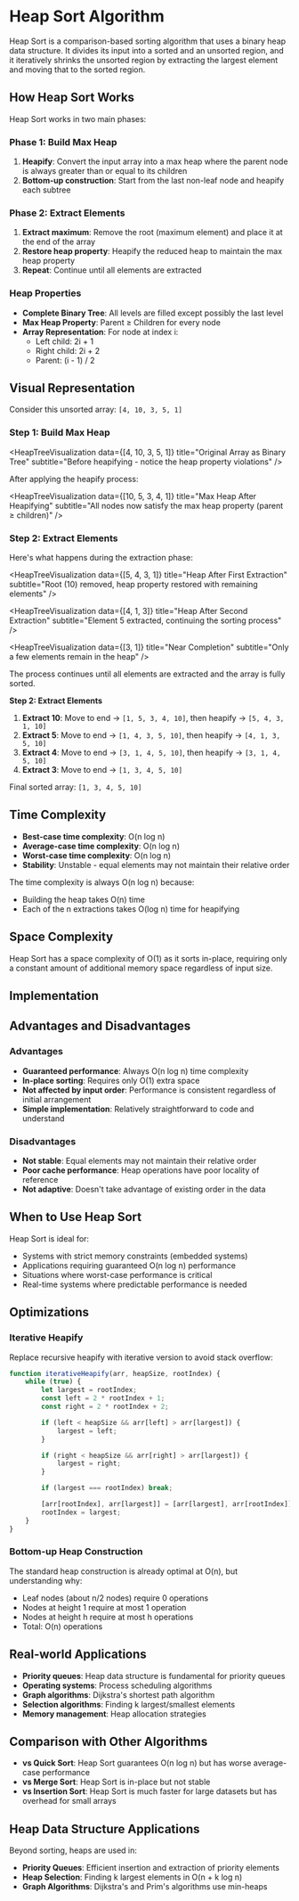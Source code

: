 
# Heap Sort Algorithm

Heap Sort is a comparison-based sorting algorithm that uses a binary heap data structure. It divides its input into a sorted and an unsorted region, and it iteratively shrinks the unsorted region by extracting the largest element and moving that to the sorted region.

## How Heap Sort Works

Heap Sort works in two main phases:

### Phase 1: Build Max Heap

1. **Heapify**: Convert the input array into a max heap where the parent node is always greater than or equal to its children
2. **Bottom-up construction**: Start from the last non-leaf node and heapify each subtree

### Phase 2: Extract Elements

1. **Extract maximum**: Remove the root (maximum element) and place it at the end of the array
2. **Restore heap property**: Heapify the reduced heap to maintain the max heap property
3. **Repeat**: Continue until all elements are extracted

### Heap Properties

- **Complete Binary Tree**: All levels are filled except possibly the last level
- **Max Heap Property**: Parent ≥ Children for every node
- **Array Representation**: For node at index i:
  - Left child: 2i + 1
  - Right child: 2i + 2
  - Parent: (i - 1) / 2

## Visual Representation

Consider this unsorted array: `[4, 10, 3, 5, 1]`

### Step 1: Build Max Heap

<HeapTreeVisualization
	data={[4, 10, 3, 5, 1]}
	title="Original Array as Binary Tree"
	subtitle="Before heapifying - notice the heap property violations"
/>

After applying the heapify process:

<HeapTreeVisualization
	data={[10, 5, 3, 4, 1]}
	title="Max Heap After Heapifying"
	subtitle="All nodes now satisfy the max heap property (parent ≥ children)"
/>

### Step 2: Extract Elements

Here's what happens during the extraction phase:

<HeapTreeVisualization
	data={[5, 4, 3, 1]}
	title="Heap After First Extraction"
	subtitle="Root (10) removed, heap property restored with remaining elements"
/>

<HeapTreeVisualization
	data={[4, 1, 3]}
	title="Heap After Second Extraction"
	subtitle="Element 5 extracted, continuing the sorting process"
/>

<HeapTreeVisualization data={[3, 1]} title="Near Completion" subtitle="Only a few elements remain in the heap" />

The process continues until all elements are extracted and the array is fully sorted.

**Step 2: Extract Elements**

1. **Extract 10**: Move to end → `[1, 5, 3, 4, 10]`, then heapify → `[5, 4, 3, 1, 10]`
2. **Extract 5**: Move to end → `[1, 4, 3, 5, 10]`, then heapify → `[4, 1, 3, 5, 10]`
3. **Extract 4**: Move to end → `[3, 1, 4, 5, 10]`, then heapify → `[3, 1, 4, 5, 10]`
4. **Extract 3**: Move to end → `[1, 3, 4, 5, 10]`

Final sorted array: `[1, 3, 4, 5, 10]`

## Time Complexity

- **Best-case time complexity**: O(n log n)
- **Average-case time complexity**: O(n log n)
- **Worst-case time complexity**: O(n log n)
- **Stability**: Unstable - equal elements may not maintain their relative order

The time complexity is always O(n log n) because:

- Building the heap takes O(n) time
- Each of the n extractions takes O(log n) time for heapifying

## Space Complexity

Heap Sort has a space complexity of O(1) as it sorts in-place, requiring only a constant amount of additional memory space regardless of input size.

## Implementation

<CodeBlock />

## Advantages and Disadvantages

### Advantages

- **Guaranteed performance**: Always O(n log n) time complexity
- **In-place sorting**: Requires only O(1) extra space
- **Not affected by input order**: Performance is consistent regardless of initial arrangement
- **Simple implementation**: Relatively straightforward to code and understand

### Disadvantages

- **Not stable**: Equal elements may not maintain their relative order
- **Poor cache performance**: Heap operations have poor locality of reference
- **Not adaptive**: Doesn't take advantage of existing order in the data

## When to Use Heap Sort

Heap Sort is ideal for:

- Systems with strict memory constraints (embedded systems)
- Applications requiring guaranteed O(n log n) performance
- Situations where worst-case performance is critical
- Real-time systems where predictable performance is needed

## Optimizations

### Iterative Heapify

Replace recursive heapify with iterative version to avoid stack overflow:

```js
function iterativeHeapify(arr, heapSize, rootIndex) {
	while (true) {
		let largest = rootIndex;
		const left = 2 * rootIndex + 1;
		const right = 2 * rootIndex + 2;

		if (left < heapSize && arr[left] > arr[largest]) {
			largest = left;
		}

		if (right < heapSize && arr[right] > arr[largest]) {
			largest = right;
		}

		if (largest === rootIndex) break;

		[arr[rootIndex], arr[largest]] = [arr[largest], arr[rootIndex]];
		rootIndex = largest;
	}
}
```

### Bottom-up Heap Construction

The standard heap construction is already optimal at O(n), but understanding why:

- Leaf nodes (about n/2 nodes) require 0 operations
- Nodes at height 1 require at most 1 operation
- Nodes at height h require at most h operations
- Total: O(n) operations

## Real-world Applications

- **Priority queues**: Heap data structure is fundamental for priority queues
- **Operating systems**: Process scheduling algorithms
- **Graph algorithms**: Dijkstra's shortest path algorithm
- **Selection algorithms**: Finding k largest/smallest elements
- **Memory management**: Heap allocation strategies

## Comparison with Other Algorithms

- **vs Quick Sort**: Heap Sort guarantees O(n log n) but has worse average-case performance
- **vs Merge Sort**: Heap Sort is in-place but not stable
- **vs Insertion Sort**: Heap Sort is much faster for large datasets but has overhead for small arrays

## Heap Data Structure Applications

Beyond sorting, heaps are used in:

- **Priority Queues**: Efficient insertion and extraction of priority elements
- **Heap Selection**: Finding k largest elements in O(n + k log n)
- **Graph Algorithms**: Dijkstra's and Prim's algorithms use min-heaps

<Visualizer />
